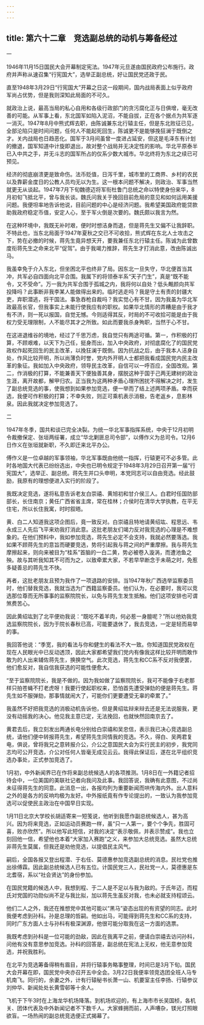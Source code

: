 ```yaml
---
---
---
```

title: 第六十二章　竞选副总统的动机与筹备经过
---





一


1946年11月15日国民大会开幕制定宪法。1947年元旦遂由国民政府公布施行。政府并声称从速召集“行宪国大”，选举正副总统，好让国民党还政于民。

直至1948年3月29日“行宪国大”开幕之日这一段期间，国内战局表面上似乎政府军尚占优势，但是我则深知此局面的不可久。

就政治上说，最高当局的私心自用和各级行政部门的贪污腐化正与日俱增，毫无改善的可能。从军事上看，东北国军如陷入泥沼，不能自拔，正在各个据点为共军逐一消灭。1947年8月中熊式辉去职，由陈诚兼东北行辕主任，但是东北败征已见，全部沦陷只是时间问题，任何人不能起死回生，陈诚更不是能够挽狂澜于既倒之才。关内战局也日趋恶化。国军于3月间虽曾一度进占延安，但这是毛泽东有计划的撤退，国军知道中计旋即退出，故对整个战局并无决定性的影响。华北平原泰半已入中共之手，并无斗志的国军所占的仅系少数大城市。华北终将为东北之续已可预见。

经济的彻底崩溃更是致命伤。法币贬值，日泻千里，城市里的工商界、乡村的农民以及靠薪金度日的公教人员均无以为生。这一根本问题不解决，则政治、军事当然就更无从谈起。1947年7月下旬魏德迈将军衔杜鲁门总统之命以特使身份来华，8月初旬飞抵北平，曾与我长谈。魏氏问我关于挽回目前危局的意见和如何运用美援问题。我便坦率地告诉他说，目前问题的中心是经济问题。我希望美国政府能贷款助我政府稳定币值，安定人心，至于军火倒是次要的。魏氏颇以我言为然。

在这种环境中，我既无补时艰，便时时想洁身而退，但是蒋先生又偏不让我辞职。不特此也，当东北局面于1947年夏秋之交已不可收拾，熊式辉在东北人士攻击之下，势在必撤的时候，蒋先生竟异想天开，要我兼任东北行辕主任。陈诚为此曾数度衔蒋先生之命来北平“促驾”。由于我竭力推辞，蒋先生才打消此意，改由陈诚出马。

我虽幸免于介入东北，但坐困北平也终非了局。因东北一旦失守，华北便首当其冲，共军必自四面向北平合围。我属下的将领泰半系“天子门生”，真是“既不能令，又不受命”。万一我为共军合围于孤城之内，我将何以自处？低头觍颜向共军投降吗？此事断非我李某人能做得出来的。临时逃走吗？我是守土有责的封疆大吏，弃职潜逃，将干国法。事急吞枪自裁吗？我实觉心有不甘。因为我虽为华北军政最高长官，但我事实上未能行使我应有的职权。如果华北情形的弄糟是由于我才有不济，则一死以报国，自觉无憾。今则适得其反，时局的不可收拾可能是由于我权力受无理限制，人不能尽其才之所致。如此而要我杀身殉职，当然于心不甘。

在这进退维谷的境地，经过了千思万虑，我自觉只有两途可循。第一，作积极的打算，不顾艰难，以天下为己任，挺身而出，加入中央政府，对彻底腐化了的国民党政权作起死回生的民主改革，以挽狂澜于既倒。因为抗战之后，由于我本人洁身自处，作风比较开明，所以尚薄负时誉，党内外开明人士都把我看成国民党内民主改革的象征。我如加入中央政府，领导民主改革，自信可以一呼百应，全国改观。第二，作消极的打算，不能兼善天下便独善其身，摆脱这种于国于己两无建树的政治生涯，离开故都，解甲归农。正当我为这两种矛盾心理所困扰不得解决之时，发生了副总统竞选的事，使我想到如果参加竞选，便一举而了结上述两项矛盾。幸而获选，我便可作积极的打算；不幸失败，则正可乘机表示消极，告老返乡，息影林泉。因此我就决定参加竞选了。





二


1947年冬季，国共和谈已完全决裂。为统一华北军事指挥系统，中央于12月初明令裁撤保定、张垣两绥署，成立“华北剿匪总司令部”，以傅作义为总司令。12月6日作义在张垣就新职，不久即迁来北平办公。

傅作义是一位卓越的军事领袖，华北军事既由他统一指挥，行辕更可不必多管。此时各地国大代表已纷纷选出，中央也已明令规定于1948年3月29日召开第一届“行宪国大”，选举正、副总统。蒋先生并口头申明，本党同志可以自由竞选。经此鼓励，我原有的理想便进入实行的阶段了。

我既决定竞选，遂将私意告诉老友白崇禧、黄旭初和甘介侯三人。白君时任国防部部长，长住南京；黄任广西省省主席，常在桂林；介侯时在清华大学执教，在平无住宅，所以长住我寓，时时叙晤。

黄、白二人知道我这项企图后，竟一致反对。白崇禧且特地请黄绍竑、程思远、韦永成三人先后飞平来劝我打消此意。这批老朋友们竭力反对我竞选的心理是不难想象的。在他们预料中，我如参加竞选，蒋先生必定不会支持，我就必然要落选。我如果不顾蒋先生的意旨而硬要竞选，势将引起我与蒋之间的严重摩擦。我与蒋先生摩擦起来，则向来被目为“桂系”首脑的一白二黄，势必被卷入漩涡，而遭池鱼之殃。故与其听我知其不可而为之，以致牵累大家，不若早早断念于未萌之时，免惹多疑善忌的蒋先生不快。

再者，这批老朋友且预为我作了一项退路的安排。当1947年秋广西选举监察委员时，他们替我竞选，我就当选为广西籍监察委员。他们认为，在必要时，我可以竞选那位尊而无所事事的监察院院长，以免与蒋先生发生抵触。他们这项安排也可谓煞费苦心。

因此黄绍竑到了北平便劝我说：“既吃不着羊肉，何必惹一身膻呢？”所以他劝我竞选监察院院长，因为于院长春秋已高，可能要退休了，我去竞选，一定是轻而易举的事。

我回答他说：“季宽，我的看法与你和健生的看法不大一致。你知道国民党政权在现在人民眼光中已反动透顶，因此大家都希望我们党内有像我这样比较开明而敢作敢为的人出来辅佐蒋先生，换换空气。此次竞选，蒋先生和CC系不反对我便罢，他们愈反对，我自信我获选的可能性便愈大。

“至于监察院院长，我是不做的。因为我如做了监察院院长，我可不能像于右老那样只拍苍蝇不打老虎呀！我要行使起职权来，恐怕首先遭受弹劾的便是蒋先生。蒋先生如不服弹劾，那事情就闹大了，可能你们更要遭受无辜的牵累了。”

我虽然不好把我竞选的消极动机告诉他，但是黄绍竑辩来辩去还是无法说服我，更没有动摇我的决心。他见我主意已定，无法挽回，也就怏然回南京去了。

黄君去后，我立刻发出两通长电分别给白崇禧和吴忠信，表示我已决心竞选副总统，请他们便中转报蒋先生，希望蒋先生同情我的竞选。不久，得白、吴两君复电，俱说，曾将我兄之意转报介公，介公之意国民大会为实行民主的初步，我党同志均可公开竞选，介公对任何人皆毫无成见云云。我得此保证后，遂在北平组织竞选办事处，正式参加竞选了。

1月初，中外新闻界已在作将来副总统候选人的各项推测。1月8日在一外籍记者招待会中，一位美国的美联社记者向我问及此事。我回答说，我确有此意图，不过尚未征得蒋先生的同意。此消息一出，各报均列为重要新闻而哄传海内外。出人意料之外的是各方的反响均极为友好。中外报纸竟有作专论提出的，一致认为我参加竞选可以促使民主政治在中国早日实现。

1月11日北京大学校长胡适寄来一短笺说，他听到我愿作副总统候选人，甚为高兴。因为将来竞选，正如运动员赛跑一样，虽“只一人第一，要个个争先，胜固可喜，败亦欣然”。所以他写此短信，对我的决定“表示敬佩，并表示赞成”。我也立刻回他一信，希望他也本着“大家加入赛跑”之义，来参加大总统竞选。虽然大总统非蒋先生莫属，但我还是劝他竞选，以提倡民主风气。

嗣后，全国各报又登出程潜、于右任、莫德惠参加竞选副总统的消息。民社党也推出徐傅霖。因此副总统候选人已有五位。计国民党三人，民社党一人，莫德惠是东北耆宿，系以“社会贤达”的身份参加。

在国民党籍的候选人中，我想到程、于二人是不足以与我为敌的。于氏年迈，而程氏对党国的功勋似尚不足与我比拟，加以蒋先生虽反对我，也未必就支持程颂云。

他们二人之外，我还在推想党中其他可能以“黑马”姿态出现的有资望的同志。此时我便考虑到孙科。孙是总理的哲嗣。他如出马，可能得到蒋先生和CC系的支持，同时广东方面人士与孙科有极深渊源，他很可能分取我在这一方面的选票。

我既考虑到孙科是一位可能的劲敌，因此在我离平之前，便请白崇禧去访问孙科，问他有没有意思参加竞选。孙科的回答是，副总统在宪法上无权，他无意参加竞选，并祝我胜利。

在北平为竞选筹备得稍有眉目，并将行辕事务略事整理，时间已是3月下旬。国民大会开幕在即，国民党中央亦召开五中全会。3月22日我便率领竞选团全班人马专机南飞。同行的，余妻之外，计有行辕秘书长萧一山、机要室主任李扬、行辕参议刘仲华、新闻处处长黄雪邨等十余人。

飞机于下午3时在上海龙华机场降落。到机场欢迎的，有上海市市长吴国桢，各机关、团体代表及中外新闻记者不下数千人。大家蜂拥而前，人声嘈杂，镁光灯照眼欲盲。一场热闹的副总统竞选便正式揭幕了。